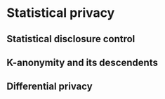 # Statistical privacy {#statistical-privacy}

## Statistical disclosure control {#sdc}

## K-anonymity and its descendents

## Differential privacy {#differential-privacy}
